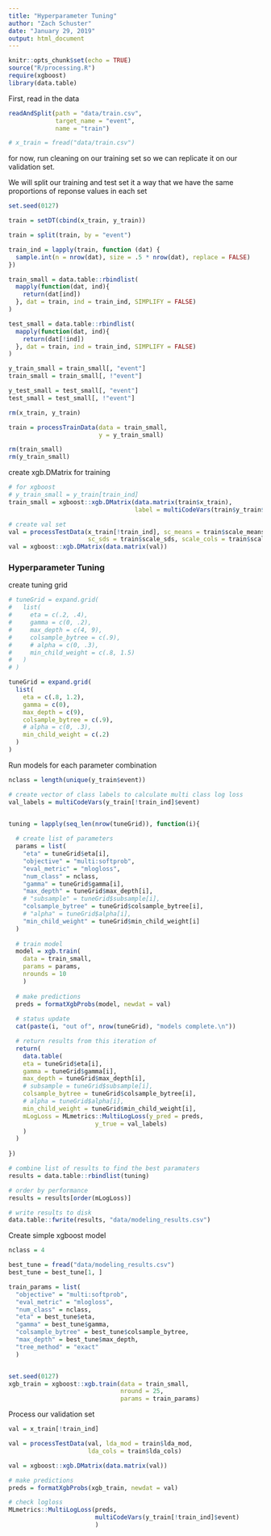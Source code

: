 ```yaml
---
title: "Hyperparameter Tuning"
author: "Zach Schuster"
date: "January 29, 2019"
output: html_document
---
```


```r
knitr::opts_chunk$set(echo = TRUE)
source("R/processing.R")
require(xgboost)
library(data.table)
```

First, read in the data

```r

readAndSplit(path = "data/train.csv",
             target_name = "event",
             name = "train")

# x_train = fread("data/train.csv")

```


for now, run cleaning on our training set so we can replicate it on our validation set.

We will split our training and test set it a way that we have the same proportions of reponse values in each set

```r
set.seed(0127)

train = setDT(cbind(x_train, y_train))

train = split(train, by = "event")

train_ind = lapply(train, function (dat) {
  sample.int(n = nrow(dat), size = .5 * nrow(dat), replace = FALSE)
})

train_small = data.table::rbindlist(
  mapply(function(dat, ind){
    return(dat[ind])
  }, dat = train, ind = train_ind, SIMPLIFY = FALSE)
)

test_small = data.table::rbindlist(
  mapply(function(dat, ind){
    return(dat[!ind])
  }, dat = train, ind = train_ind, SIMPLIFY = FALSE)
)

y_train_small = train_small[, "event"]
train_small = train_small[, !"event"]

y_test_small = test_small[, "event"]
test_small = test_small[, !"event"]

rm(x_train, y_train)

train = processTrainData(data = train_small,
                         y = y_train_small)

rm(train_small)
rm(y_train_small)

```


create xgb.DMatrix for training
```r
# for xgboost
# y_train_small = y_train[train_ind]
train_small = xgboost::xgb.DMatrix(data.matrix(train$x_train),
                                   label = multiCodeVars(train$y_train$event))

# create val set
val = processTestData(x_train[!train_ind], sc_means = train$scale_means,
                      sc_sds = train$scale_sds, scale_cols = train$scale_cols)
val = xgboost::xgb.DMatrix(data.matrix(val))

```


### Hyperparameter Tuning

create tuning grid

```r
# tuneGrid = expand.grid(
#   list(
#     eta = c(.2, .4),
#     gamma = c(0, .2),
#     max_depth = c(4, 9),
#     colsample_bytree = c(.9),
#     # alpha = c(0, .3),
#     min_child_weight = c(.8, 1.5)
#   )
# )

tuneGrid = expand.grid(
  list(
    eta = c(.8, 1.2),
    gamma = c(0),
    max_depth = c(9),
    colsample_bytree = c(.9),
    # alpha = c(0, .3),
    min_child_weight = c(.2)
  )
)

```

Run models for each parameter combination

```r
nclass = length(unique(y_train$event))

# create vector of class labels to calculate multi class log loss
val_labels = multiCodeVars(y_train[!train_ind]$event)


tuning = lapply(seq_len(nrow(tuneGrid)), function(i){
  
  # create list of parameters
  params = list(
    "eta" = tuneGrid$eta[i],
    "objective" = "multi:softprob",
    "eval_metric" = "mlogloss",
    "num_class" = nclass,
    "gamma" = tuneGrid$gamma[i],
    "max_depth" = tuneGrid$max_depth[i],
    # "subsample" = tuneGrid$subsample[i],
    "colsample_bytree" = tuneGrid$colsample_bytree[i],
    # "alpha" = tuneGrid$alpha[i],
    "min_child_weight" = tuneGrid$min_child_weight[i]
  )
  
  # train model
  model = xgb.train(
    data = train_small,
    params = params,
    nrounds = 10
    )
  
  # make predictions
  preds = formatXgbProbs(model, newdat = val)
  
  # status update
  cat(paste(i, "out of", nrow(tuneGrid), "models complete.\n"))

  # return results from this iteration of 
  return(
    data.table(
    eta = tuneGrid$eta[i],
    gamma = tuneGrid$gamma[i],
    max_depth = tuneGrid$max_depth[i],
    # subsample = tuneGrid$subsample[i],
    colsample_bytree = tuneGrid$colsample_bytree[i],
    # alpha = tuneGrid$alpha[i],
    min_child_weight = tuneGrid$min_child_weight[i],
    mLogLoss = MLmetrics::MultiLogLoss(y_pred = preds,
                        y_true = val_labels)
    )
  )
  
})

# combine list of results to find the best paramaters
results = data.table::rbindlist(tuning)

# order by performance
results = results[order(mLogLoss)]

# write results to disk
data.table::fwrite(results, "data/modeling_results.csv")

```


Create simple xgboost model

```r

nclass = 4

best_tune = fread("data/modeling_results.csv")
best_tune = best_tune[1, ]

train_params = list(
  "objective" = "multi:softprob",
  "eval_metric" = "mlogloss",
  "num_class" = nclass,
  "eta" = best_tune$eta,
  "gamma" = best_tune$gamma,
  "colsample_bytree" = best_tune$colsample_bytree,
  "max_depth" = best_tune$max_depth,
  "tree_method" = "exact"
  )


set.seed(0127)
xgb_train = xgboost::xgb.train(data = train_small,
                               nround = 25,
                               params = train_params)

```


Process our validation set

```r

val = x_train[!train_ind]

val = processTestData(val, lda_mod = train$lda_mod,
                      lda_cols = train$lda_cols)

val = xgboost::xgb.DMatrix(data.matrix(val))

# make predictions
preds = formatXgbProbs(xgb_train, newdat = val)

# check logloss
MLmetrics::MultiLogLoss(preds,
                        multiCodeVars(y_train[!train_ind]$event)
                        )

```

